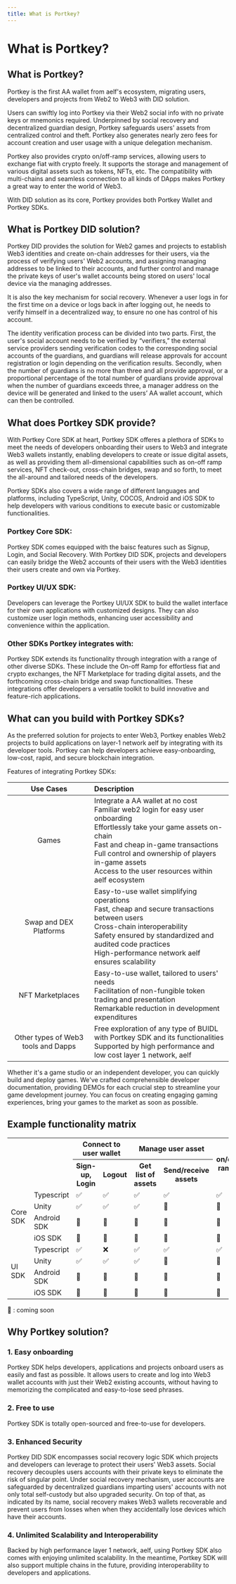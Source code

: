 ```yaml
---
title: What is Portkey?
---
```


# What is Portkey?

## What is Portkey?

Portkey is the first AA wallet from aelf's ecosystem, migrating users, developers and projects from Web2 to Web3 with DID solution.  

Users can swiftly log into Portkey via their Web2 social info with no private keys or mnemonics required. Underpinned by social recovery and decentralized guardian design, Portkey safeguards users' assets from centralized control and theft. Portkey also generates nearly zero fees for account creation and user usage with a unique delegation mechanism.  

Portkey also provides crypto on/off-ramp services, allowing users to exchange fiat with crypto freely. It supports the storage and management of various digital assets such as tokens, NFTs, etc. The compatibility with multi-chains and seamless connection to all kinds of DApps makes Portkey a great way to enter the world of Web3.  

With DID solution as its core, Portkey provides both Portkey Wallet and Portkey SDKs.

## What is Portkey DID solution?

Portkey DID provides the solution for Web2 games and projects to establish Web3 identities and create on-chain addresses for their users, via the process of verifying users' Web2 accounts, and assigning managing addresses to be linked to their accounts, and further control and manage the private keys of user's wallet accounts being stored on users' local device via the managing addresses.  

It is also the key mechanism for social recovery. Whenever a user logs in for the first time on a device or logs back in after logging out, he needs to verify himself in a decentralized way, to ensure no one has control of his account.  

The identity verification process can be divided into two parts. First, the user's social account needs to be verified by “verifiers,” the external service providers sending verification codes to the corresponding social accounts of the guardians, and guardians will release approvals for account registration or login depending on the verification results. Secondly, when the number of guardians is no more than three and all provide approval, or a proportional percentage of the total number of guardians provide approval when the number of guardians exceeds three, a manager address on the device will be generated and linked to the users’ AA wallet account, which can then be controlled.

## What does Portkey SDK provide?

With Portkey Core SDK at heart, Portkey SDK offeres a plethora of SDKs to meet the needs of developers onboarding their users to Web3 and integrate Web3 wallets instantly, enabling developers to create or issue digital assets, as well as providing them all-dimensional capabilities such as on-off ramp services, NFT check-out, cross-chain bridges, swap and so forth, to meet the all-around and tailored needs of the developers.  

Portkey SDKs also covers a wide range of different languages and platforms, including TypeScript, Unity, COCOS, Android and iOS SDK to help developers with various conditions to execute basic or customizable functionalities.

### Portkey Core SDK:

Portkey SDK comes equipped with the baisc features such as Signup, Login, and Social Recovery. With Portkey DID SDK, projects and developers can easily bridge the Web2 accounts of their users with the Web3 identities their users create and own via Portkey.

### Portkey UI/UX SDK:

Developers can leverage the Portkey UI/UX SDK to build the wallet interface for their own applications with customized designs. They can also customize user login methods, enhancing user accessibility and convenience within the application.

### Other SDKs Portkey integrates with:

Portkey SDK extends its functionality through integration with a range of other diverse SDKs. These include the On-off Ramp for effortless fiat and crypto exchanges, the NFT Marketplace for trading digital assets, and the forthcoming cross-chain bridge and swap functionalities. These integrations offer developers a versatile toolkit to build innovative and feature-rich applications.

## What can you build with Portkey SDKs?

As the preferred solution for projects to enter Web3, Portkey enables Web2 projects to build applications on layer-1 network aelf by integrating with its developer tools. Portkey can help developers achieve easy-onboarding, low-cost, rapid, and secure blockchain integration.  

Features of integrating Portkey SDKs:

|              Use Cases              | Description                                                                                                                                                                                                                                                                                         |
| :---------------------------------: | :-------------------------------------------------------------------------------------------------------------------------------------------------------------------------------------------------------------------------------------------------------------------------------------------------- |
|                Games                | Integrate a AA wallet at no cost <br/> Familiar web2 login for easy user onboarding <br/> Effortlessly take your game assets on-chain <br/> Fast and cheap in-game transactions <br/> Full control and ownership of players in-game assets <br/> Access to the user resources within aelf ecosystem |
|       Swap and DEX Platforms        | Easy-to-use wallet simplifying operations <br/> Fast, cheap and secure transactions between users <br/> Cross-chain interoperability <br/> Safety ensured by standardized and audited code practices <br/> High-performance network aelf ensures scalability                                        |
|          NFT Marketplaces           | Easy-to-use wallet, tailored to users' needs <br/> Facilitation of non-fungible token trading and presentation <br/> Remarkable reduction in development expenditures                                                                                                                               |
| Other types of Web3 tools and Dapps | Free exploration of any type of BUIDL with Portkey SDK and its functionalities <br/> Supported by high performance and low cost layer 1 network, aelf                                                                                                                                               |

Whether it's a game studio or an independent developer, you can quickly build and deploy games. We've crafted comprehensible developer documentation, providing DEMOs for each crucial step to streamline your game development journey. You can focus on creating engaging gaming experiences, bring your games to the market as soon as possible.

## Example functionality matrix

<table class='align-center'>

<tr>
  <th colspan="2" rowspan="2"></th>
  <th colspan="2"> Connect to user wallet </th>
    <th colspan="2">Manage user asset </th>

  <th rowspan="2">on/off ramp</th>
  <th rowspan="2">NFT checkout</th>
</tr>
<tr>
  <th>Sign-up, Login</th>
  <th> Logout </th>

<th>Get list of assets</th>
  <th> Send/receive assets</th>
</tr>

<tr >
  <td rowspan="4">Core SDK</td>
  <td> Typescript </td>
  <td> ✅ </td>
<td> ✅ </td>
<td> ✅ </td>
<td> ✅ </td>
<td> ✅ </td>
<td> ✅ </td>
</tr>
<tr>
  <td> Unity </td>
  <td> ✅ </td>
<td> ✅ </td>
<td> ✅ </td>
<td> 🚀  </td>
<td> 🚀  </td>
<td> 🚀  </td>

</tr>
<tr>
  <td> Android SDK  </td>
  <td> 🚀 </td>
<td> 🚀 </td>
<td> 🚀 </td>
<td> 🚀  </td>
<td> 🚀  </td>
<td> 🚀  </td>

</tr>
<tr>
  <td> iOS SDK  </td>
  <td> 🚀 </td>
<td> 🚀 </td>
<td> 🚀 </td>
<td> 🚀  </td>
<td> 🚀  </td>
<td> 🚀  </td>

</tr>

<tr >
  <td rowspan="4">UI SDK</td>
  <td> Typescript </td>
  <td> ✅ </td>
<td> ❌ </td>
<td> ✅ </td>
<td> ✅ </td>
<td> ✅ </td>
<td> ✅ </td>
</tr>
<tr>
  <td> Unity </td>
  <td> ✅ </td>
<td> ✅ </td>
<td> ✅ </td>
<td> 🚀  </td>
<td> 🚀  </td>
<td> 🚀  </td>

</tr>
<tr>
  <td> Android SDK  </td>
  <td> 🚀 </td>
<td> 🚀 </td>
<td> 🚀 </td>
<td> 🚀  </td>
<td> 🚀  </td>
<td> 🚀  </td>

</tr>
<tr>
  <td> iOS SDK  </td>
  <td> 🚀 </td>
<td> 🚀 </td>
<td> 🚀 </td>
<td> 🚀  </td>
<td> 🚀  </td>
<td> 🚀  </td>

</tr>

</table>

🚀 : coming soon

## Why Portkey solution?

### 1. Easy onboarding

Portkey SDK helps developers, applications and projects onboard users as easily and fast as possible. It allows users to create and log into Web3 wallet accounts with just their Web2 existing accounts, without having to memorizing the complicated and easy-to-lose seed phrases.

### 2. Free to use

Portkey SDK is totally open-sourced and free-to-use for developers.

### 3. Enhanced Security

Portkey DID SDK encompasses social recovery logic SDK which projects and developers can leverage to protect their users' Web3 assets. Social recovery decouples users accounts with their private keys to eliminate the risk of singular point. Under social recovery mechanism, user accounts are safeguarded by decentralized guardians imparting users' accounts with not only total self-custody but also upgraded security. On top of that, as indicated by its name, social recovery makes Web3 wallets recoverable and prevent users from losses when when they accidentally lose devices which have their accounts.

### 4. Unlimited Scalability and Interoperability

Backed by high performance layer 1 network, aelf, using Portkey SDK also comes with enjoying unlimited scalability. In the meantime, Portkey SDK will also support multiple chains in the future, providing interoperability to developers and applications.
